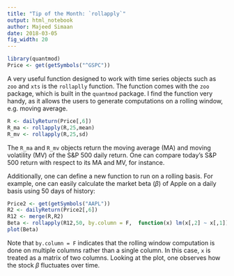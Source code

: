 ```yaml
---
title: "Tip of the Month: `rollapply`"
output: html_notebook
author: Majeed Simaan
date: 2018-03-05
fig_width: 20
---
```

```r
library(quantmod)
Price <- get(getSymbols("^GSPC"))
```
A very useful function designed to work with time series objects such as `zoo` and `xts` is the `rollaplly` function. The function comes with the `zoo` package, which is built in  the `quantmod` package.  I find the function very handy, as it allows the users to generate computations on a rolling window, e.g. moving average.
```r
R <- dailyReturn(Price[,6])
R_ma <- rollapply(R,25,mean)
R_mv <- rollapply(R,25,sd)
```
The `R_ma` and `R_mv` objects return the moving average (MA) and moving volatility (MV) of the S&P 500 daily return. One can compare today's S&P 500 return with respect to its MA and MV, for instance.

Additionally, one can define a new function to run on a rolling basis. For example, one can easily calculate the market beta ($\beta$) of Apple on a daily basis using 50 days of history:
```r
Price2 <- get(getSymbols("AAPL"))
R2 <- dailyReturn(Price2[,6])
R12 <- merge(R,R2)
Beta <- rollapply(R12,50, by.column = F,  function(x) lm(x[,2] ~ x[,1])[[1]][[2]] )
plot(Beta)
```
Note that `by.column = F` indicates that the rolling window computation is done on multiple columns rather than a single column. In this case, `x` is treated as a matrix of two columns. Looking at the plot, one observes how the stock $\beta$ fluctuates over time.

